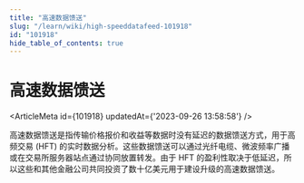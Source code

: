 ```yaml
---
title: "高速数据馈送"
slug: "/learn/wiki/high-speeddatafeed-101918"
id: "101918"
hide_table_of_contents: true
---
```



# 高速数据馈送

<ArticleMeta id={101918} updatedAt={'2023-09-26 13:58:58'} />
<div className='border-solid border-b border-t-0 my-4 border-[var(--ifm-color-gray-300)]' />

高速数据馈送是指传输价格报价和收益等数据时没有延迟的数据馈送方式，用于高频交易 (HFT) 的实时数据分析。这些数据馈送可以通过光纤电缆、微波频率广播或在交易所服务器站点通过协同放置转发。由于 HFT 的盈利性取决于低延迟，所以这些和其他金融公司共同投资了数十亿美元用于建设升级的高速数据馈送。

